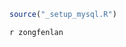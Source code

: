 ```r
source("_setup_mysql.R") 
``` 

\begin{center}\bs{} 
\zihao{-2}{`r shijuan_info$paper_title`} 
\kaishu\zihao{4}{`r shijuan_info$paper_subtitle`} 
\end{center} 
\nameline 
\ifshowzongfenlan `r zongfenlan` \fi
\newcounter{questioncounter} 
\begin{enumerate} 
\setlength\itemsep{\mylength} 

\newcommand\hasTiankong{`r shijuan_info$tiankong_count`} 
\ifnum\hasTiankong>0 
\item[\textbf{\kaishu{}\zihao{4}{\stepcounter{questioncounter}\chinese{questioncounter}}} ]{\makebox[2mm][r]{、}\textbf{\kaishu\dafenlan\zihao{4}{填空题（每空`r shijuan_info$tiankong_perscore`分，`r tiankong_space_count`空，共`r shijuan_info$tiankong_perscore*tiankong_space_count`分）}}} 
`r tiankong_show` 
\fi

\newcommand\hasXuanze{`r shijuan_info$xuanze_count`} 
\ifnum\hasXuanze>0 
\item[\textbf{\kaishu{}\zihao{4}{\stepcounter{questioncounter}\chinese{questioncounter}}} ]{\makebox[2mm][r]{、}\textbf{\kaishu\dafenlan\zihao{4}{选择题（每题`r shijuan_info$xuanze_perscore`分，`r shijuan_info$xuanze_count`题，共`r shijuan_info$xuanze_perscore*shijuan_info$xuanze_count`分）}}} 
`r xuanze_show` 
\fi 

\newcommand\hasPanduan{`r shijuan_info$panduan_count`} 
\ifnum\hasPanduan>0 
\item[\textbf{\kaishu{}\zihao{4}{\stepcounter{questioncounter}\chinese{questioncounter}}} ]{\makebox[2mm][r]{、}\textbf{\kaishu\dafenlan\zihao{4}{判断题（每题`r shijuan_info$panduan_perscore`分，`r shijuan_info$panduan_count`题，共`r shijuan_info$panduan_perscore*shijuan_info$panduan_count`分）}}} 
`r panduan_show` 
\fi

\newcommand\hasDuoxuan{`r shijuan_info$duoxuan_count`} 
\ifnum\hasDuoxuan>0 
\item[\textbf{\kaishu{}\zihao{4}{\stepcounter{questioncounter}\chinese{questioncounter}}} ]{\makebox[2mm][r]{、}\textbf{\kaishu\dafenlan\zihao{4}{多选题（每题`r shijuan_info$duoxuan_perscore`分，`r shijuan_info$duoxuan_count`题，共`r shijuan_info$duoxuan_perscore*shijuan_info$duoxuan_count`分）}}} 
`r duoxuan_show` 
\fi 

\newcommand\hasJianda{`r shijuan_info$jianda_count`} 
\ifnum\hasJianda>0 
\item[\textbf{\kaishu{}\zihao{4}{\stepcounter{questioncounter}\chinese{questioncounter}}} ]{\makebox[2mm][r]{、}\textbf{\kaishu\dafenlan\zihao{4}{简答题（每题`r shijuan_info$jianda_perscore`分，`r shijuan_info$jianda_count`题，共`r shijuan_info$jianda_perscore*shijuan_info$jianda_count`分）}}} 
`r jianda_show` 
\fi

\newcommand\hasZongshu{`r shijuan_info$zongshu_count`} 
\ifnum\hasZongshu>0 
\item[\textbf{\kaishu{}\zihao{4}{\stepcounter{questioncounter}\chinese{questioncounter}}} ]{\makebox[2mm][r]{、}\textbf{\kaishu\dafenlan\zihao{4}{综述题（每题`r shijuan_info$zongshu_perscore`分，`r shijuan_info$zongshu_count`题，共`r shijuan_info$zongshu_perscore*shijuan_info$zongshu_count`分）}}} 
`r zongshu_show` 
\fi 

\end{enumerate} 
\label{mylastpage} 







\clearpage 
\pagestyle{empty} 
\begin{center}\bs{} 
\zihao{-2}{`r shijuan_info$paper_title`} 

\kaishu\zihao{4}{`r shijuan_info$paper_subtitle`参考答案} 
\end{center} 

\setcounter{questioncounter}{0} 
\begin{enumerate} 
\setlength\itemsep{-0.5em} 

\ifnum\hasTiankong>0 
\item[\textbf{\kaishu{}\zihao{4}{\stepcounter{questioncounter}\chinese{questioncounter}}} ]{\makebox[2mm][r]{、}\textbf{\kaishu\zihao{4}{填空题（每空`r shijuan_info$tiankong_perscore`分，`r tiankong_space_count`空，共`r shijuan_info$tiankong_perscore*tiankong_space_count`分）}}} 
`r tiankong_ans_show` 
\fi

\ifnum\hasXuanze>0 
\item[\textbf{\kaishu{}\zihao{4}{\stepcounter{questioncounter}\chinese{questioncounter}}} ]{\makebox[2mm][r]{、}\textbf{\kaishu\zihao{4}{选择题（每题`r shijuan_info$xuanze_perscore`分，`r shijuan_info$xuanze_count`题，共`r shijuan_info$xuanze_perscore*shijuan_info$xuanze_count`分）}}} 
`r xuanze_ans_show` 
\fi 

\ifnum\hasPanduan>0 
\item[\textbf{\kaishu{}\zihao{4}{\stepcounter{questioncounter}\chinese{questioncounter}}} ]{\makebox[2mm][r]{、}\textbf{\kaishu\zihao{4}{判断题（每题`r shijuan_info$panduan_perscore`分，`r shijuan_info$panduan_count`题，共`r shijuan_info$panduan_perscore*shijuan_info$panduan_count`分）}}} 
`r panduan_ans_show` 
\fi 

\ifnum\hasDuoxuan>0 
\item[\textbf{\kaishu{}\zihao{4}{\stepcounter{questioncounter}\chinese{questioncounter}}} ]{\makebox[2mm][r]{、}\textbf{\kaishu\zihao{4}{多选题（每题`r shijuan_info$duoxuan_perscore`分，`r shijuan_info$duoxuan_count`题，共`r shijuan_info$duoxuan_perscore*shijuan_info$duoxuan_count`分）}}} 
`r duoxuan_ans_show` 
\fi

\ifnum\hasJianda>0 
\item[\textbf{\kaishu{}\zihao{4}{\stepcounter{questioncounter}\chinese{questioncounter}}} ]{\makebox[2mm][r]{、}\textbf{\kaishu\zihao{4}{简答题（每题`r shijuan_info$jianda_perscore`分，`r shijuan_info$jianda_count`题，共`r shijuan_info$jianda_perscore*shijuan_info$jianda_count`分）}}} 
`r jianda_ans_show` 
\fi 

\ifnum\hasZongshu>0 
\item[\textbf{\kaishu{}\zihao{4}{\stepcounter{questioncounter}\chinese{questioncounter}}} ]{\makebox[2mm][r]{、}\textbf{\kaishu\zihao{4}{综述题（每题`r shijuan_info$zongshu_perscore`分，`r shijuan_info$zongshu_count`题，共`r shijuan_info$zongshu_perscore*shijuan_info$zongshu_count`分）}}} 
`r zongshu_ans_show` 
\fi 

\end{enumerate}